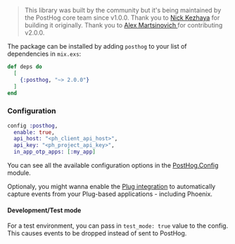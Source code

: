 > This library was built by the community but it's being maintained by the PostHog core team since v1.0.0. Thank you to [Nick Kezhaya](https://github.com/nkezhaya) for building it originally. Thank you to [Alex Martsinovich
](https://github.com/martosaur) for contributing v2.0.0.

The package can be installed by adding `posthog` to your list of dependencies in `mix.exs`:

```elixir
def deps do
  [
    {:posthog, "~> 2.0.0"}
  ]
end
```

### Configuration

```elixir file=config/config.exs
config :posthog,
  enable: true,
  api_host: "<ph_client_api_host>",
  api_key: "<ph_project_api_key>",
  in_app_otp_apps: [:my_app]
```

You can see all the available configuration options in the [PostHog.Config](https://hexdocs.pm/posthog/PostHog.Config.html) module.

Optionaly, you might wanna enable the [Plug integration](https://hexdocs.pm/posthog/PostHog.Integrations.Plug.html) to automatically capture events from your Plug-based applications - including Phoenix.


#### Development/Test mode

For a test environment, you can pass in `test_mode: true` value to the config. This causes events to be dropped instead of sent to PostHog.